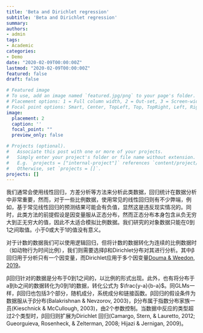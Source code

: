```yaml
---
title: 'Beta and Dirichlet regression'
subtitle: 'Beta and Dirichlet regression'
summary:
authors:
- admin
tags:
- Academic
categories:
- Demo
date: "2020-02-09T00:00:00Z"
lastmod: "2020-02-09T00:00:00Z"
featured: false
draft: false

# Featured image
# To use, add an image named `featured.jpg/png` to your page's folder.
# Placement options: 1 = Full column width, 2 = Out-set, 3 = Screen-width
# Focal point options: Smart, Center, TopLeft, Top, TopRight, Left, Right, BottomLeft, Bottom, BottomRight
image:
  placement: 2
  caption: ''
  focal_point: ""
  preview_only: false

# Projects (optional).
#   Associate this post with one or more of your projects.
#   Simply enter your project's folder or file name without extension.
#   E.g. `projects = ["internal-project"]` references `content/project/deep-learning/index.md`.
#   Otherwise, set `projects = []`.
projects: []
---
```



我们通常会使用线性回归，方差分析等方法来分析此类数据，回归统计在数据分析中非常重要，然而，对于一些比例数据，使用常见的线性回归则有不少弊端，例如，基于常见线性回归的预测结果可能会有负值，显然这是违反现实情况的。同时，此类方法的前提假设是因变量服从正态分布，然而正态分布本身包含从负无穷大到正无穷大的值，因此不太适合模拟比例数据。我们研究的对象数据只能在0到1之间取值。小于0或大于1的值没有意义。

对于计数的数据我们可以使用逻辑回归，但将计数的数据转化为连续的比例数据时（如动物行为时间比例），我们则需要选择β和Dirichlet分布对其进行分析。其中β回归用于分析只有一个因变量，而Dirichlet应用于多个因变量[Douma & Weedon, 2019](https://besjournals.onlinelibrary.wiley.com/doi/10.1111/2041-210X.13234)。

β回归针对的数据是分布于0到1之间的，以比例的形式出现。此外，也有将分布于a到b之间的数据转化为0到1的数据，转化公式为 $\frac{y-a}{b-a}$。同GLMs一样，β回归也包括3个部分，随机成分，系统成分和链接函数。β回归的假设条件为数据服从于β分布(Balakrishnan & Nevzorov, 2003)，β分布属于指数分布家族一员(Kieschnick & McCullough, 2003)，由2个参数控制。当数据中反应的类型超过2个类型时，β回归则扩展为Dirichlet 回归(Camargo, Stern, & Lauretto, 2012; Gueorguieva, Rosenheck, & Zelterman, 2008; Hijazi & Jernigan, 2009)。


